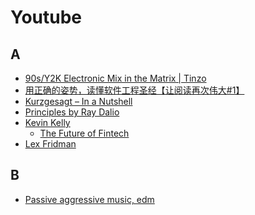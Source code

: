 # Youtube

## A

- [90s/Y2K Electronic Mix in the Matrix | Tinzo](https://youtu.be/vB3coR4anxk)
- [用正确的姿势，读懂软件工程圣经【让阅读再次伟大#1】](https://youtu.be/MsCndz66Syw)
- [Kurzgesagt – In a Nutshell](https://www.youtube.com/@kurzgesagt)
- [Principles by Ray Dalio](https://www.youtube.com/@principlesbyraydalio)
- [Kevin Kelly](https://www.youtube.com/@KevinKelly/videos)
  - [The Future of Fintech](https://youtu.be/ZsIqYaeJLSw)
- [Lex Fridman](https://www.youtube.com/@lexfridman)

## B

- [Passive aggressive music, edm](https://www.youtube.com/@NightmareOwlMusic)
